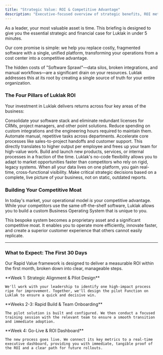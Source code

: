 ```yaml
---
title: "Strategic Value: ROI & Competitive Advantage"
description: "Executive-focused overview of strategic benefits, ROI metrics, and competitive positioning for platform evaluation."
---
```


As a leader, your most valuable asset is time. This briefing is designed to give you the essential strategic and financial case for Luklak in under 5 minutes.

Our core promise is simple: we help you replace costly, fragmented software with a single, unified platform, transforming your operations from a cost center into a competitive advantage.

<Note>
  The hidden costs of "Software Sprawl"—data silos, broken integrations, and manual workflows—are a significant drain on your resources. Luklak addresses this at its root by creating a single source of truth for your entire organization.
</Note>

### The Four Pillars of Luklak ROI

Your investment in Luklak delivers returns across four key areas of the business:

<CardGroup cols={2}>
  <Card title="Reduced Total Cost of Ownership (TCO)" icon="money-bill-transfer" iconType="duotone">
    Consolidate your software stack and eliminate redundant licenses for CRMs, project managers, and other point solutions. Reduce spending on custom integrations and the engineering hours required to maintain them.
  </Card>
  <Card title="Increased Operational Efficiency" icon="gauge-high" iconType="duotone">
    Automate manual, repetitive tasks across departments. Accelerate core processes like sales-to-project handoffs and customer support. This directly translates to higher output per employee and frees up your team for high-value work.
  </Card>
  <Card title="Accelerated Time-to-Market" icon="bolt" iconType="duotone">
    Build and launch new products, services, or internal processes in a fraction of the time. Luklak's no-code flexibility allows you to adapt to market opportunities faster than competitors who rely on rigid, legacy systems.
  </Card>
  <Card title="Improved Decision-Making" icon="chart-column" iconType="duotone">
    When all your data lives on one platform, you gain real-time, cross-functional visibility. Make critical strategic decisions based on a complete, live picture of your business, not on static, outdated reports.
  </Card>
</CardGroup>

### Building Your Competitive Moat

In today's market, your operational model _is_ your competitive advantage. While your competitors use the same off-the-shelf software, Luklak allows you to build a custom Business Operating System that is unique to you.

<Tip>
  This bespoke system becomes a proprietary asset and a significant competitive moat. It enables you to operate more efficiently, innovate faster, and create a superior customer experience that others cannot easily replicate.
</Tip>

---

### What to Expect: The First 30 Days

Our Rapid Value framework is designed to deliver a measurable ROI within the first month, broken down into clear, manageable steps.

<Steps>
  <Step>
    **Week 1: Strategic Alignment & Pilot Design**

    We'll work with your leadership to identify one high-impact process ripe for improvement. Together, we'll design the pilot Function on Luklak to ensure a quick and decisive win.
  </Step>
  <Step>
    **Weeks 2-3: Rapid Build & Team Onboarding**

    The pilot solution is built and configured. We then conduct a focused training session with the relevant team to ensure a smooth transition and immediate adoption.
  </Step>
  <Step>
    **Week 4: Go-Live & ROI Dashboard**

    The new process goes live. We connect its key metrics to a real-time executive dashboard, providing you with immediate, tangible proof of the ROI and a clear path for future rollouts.
  </Step>
</Steps>